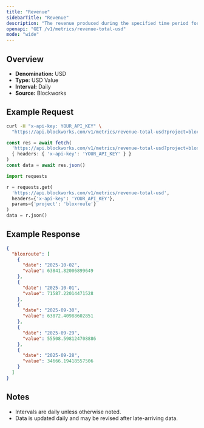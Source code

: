 ```yaml
---
title: "Revenue"
sidebarTitle: "Revenue"
description: "The revenue produced during the specified time period for given project."
openapi: "GET /v1/metrics/revenue-total-usd"
mode: "wide"
---
```


## Overview

- **Denomination:** USD
- **Type:** USD Value
- **Interval:** Daily
- **Source:** Blockworks

## Example Request

<CodeGroup>

```bash cURL
curl -H "x-api-key: YOUR_API_KEY" \
  "https://api.blockworks.com/v1/metrics/revenue-total-usd?project=bloxroute"
```

```typescript TypeScript
const res = await fetch(
  'https://api.blockworks.com/v1/metrics/revenue-total-usd?project=bloxroute',
  { headers: { 'x-api-key': 'YOUR_API_KEY' } }
)
const data = await res.json()
```

```python Python
import requests

r = requests.get(
  'https://api.blockworks.com/v1/metrics/revenue-total-usd',
  headers={'x-api-key': 'YOUR_API_KEY'},
  params={'project': 'bloxroute'}
)
data = r.json()
```

</CodeGroup>

## Example Response

```json
{
  "bloxroute": [
    {
      "date": "2025-10-02",
      "value": 63841.82006899649
    },
    {
      "date": "2025-10-01",
      "value": 71587.22014471528
    },
    {
      "date": "2025-09-30",
      "value": 63872.40988602851
    },
    {
      "date": "2025-09-29",
      "value": 55508.598124708886
    },
    {
      "date": "2025-09-28",
      "value": 34666.19418557506
    }
  ]
}
```

## Notes
- Intervals are daily unless otherwise noted.
- Data is updated daily and may be revised after late-arriving data.
